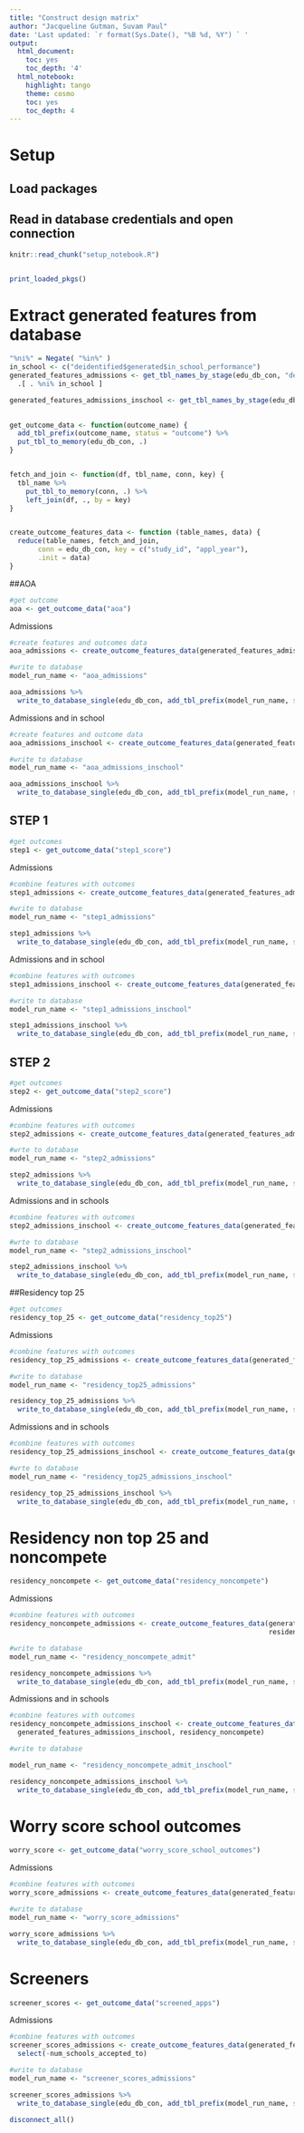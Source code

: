 ```yaml
---
title: "Construct design matrix"
author: "Jacqueline Gutman, Suvam Paul"
date: 'Last updated: `r format(Sys.Date(), "%B %d, %Y") ` '
output:
  html_document:
    toc: yes
    toc_depth: '4'
  html_notebook:
    highlight: tango
    theme: cosmo
    toc: yes
    toc_depth: 4
---
```


# Setup
## Load packages
## Read in database credentials and open connection

```r
knitr::read_chunk("setup_notebook.R")
```

```r
```

```r
print_loaded_pkgs()
```

# Extract generated features from database

```r

"%ni%" = Negate( "%in%" )
in_school <- c("deidentified$generated$in_school_performance")
generated_features_admissions <- get_tbl_names_by_stage(edu_db_con, "deidentified", "generated") %>% 
  .[ . %ni% in_school ]

generated_features_admissions_inschool <- get_tbl_names_by_stage(edu_db_con, "deidentified", "generated")
    

```


```r
get_outcome_data <- function(outcome_name) {
  add_tbl_prefix(outcome_name, status = "outcome") %>% 
  put_tbl_to_memory(edu_db_con, .)
}


fetch_and_join <- function(df, tbl_name, conn, key) {
  tbl_name %>%
    put_tbl_to_memory(conn, .) %>%
    left_join(df, ., by = key)
}


create_outcome_features_data <- function (table_names, data) {
  reduce(table_names, fetch_and_join, 
       conn = edu_db_con, key = c("study_id", "appl_year"), 
       .init = data)
}
```

##AOA

```r
#get outcome
aoa <- get_outcome_data("aoa")

```


Admissions
```r
#create features and outcomes data
aoa_admissions <- create_outcome_features_data(generated_features_admissions, aoa)

#write to database
model_run_name <- "aoa_admissions"

aoa_admissions %>%
  write_to_database_single(edu_db_con, add_tbl_prefix(model_run_name, status = "model_data"))
```



Admissions and in school

```r
#create features and outcome data
aoa_admissions_inschool <- create_outcome_features_data(generated_features_admissions_inschool, aoa)

#write to database
model_run_name <- "aoa_admissions_inschool"

aoa_admissions_inschool %>%
  write_to_database_single(edu_db_con, add_tbl_prefix(model_run_name, status = "model_data"))
```

## STEP 1 


```r
#get outcomes
step1 <- get_outcome_data("step1_score")
```

Admissions
```r
#combine features with outcomes
step1_admissions <- create_outcome_features_data(generated_features_admissions, step1)

#write to database
model_run_name <- "step1_admissions"

step1_admissions %>%
  write_to_database_single(edu_db_con, add_tbl_prefix(model_run_name, status = "model_data"))
```


Admissions and in school

```r
#combine features with outcomes
step1_admissions_inschool <- create_outcome_features_data(generated_features_admissions_inschool, step1)

#write to database
model_run_name <- "step1_admissions_inschool"

step1_admissions_inschool %>%
  write_to_database_single(edu_db_con, add_tbl_prefix(model_run_name, status = "model_data"))

```



## STEP 2

```r
#get outcomes
step2 <- get_outcome_data("step2_score")
```

Admissions
```r
#combine features with outcomes
step2_admissions <- create_outcome_features_data(generated_features_admissions, step2)

#wrte to database
model_run_name <- "step2_admissions"

step2_admissions %>%
  write_to_database_single(edu_db_con, add_tbl_prefix(model_run_name, status = "model_data"))

```


Admissions and in schools
```r

#combine features with outcomes
step2_admissions_inschool <- create_outcome_features_data(generated_features_admissions_inschool, step2)

#wrte to database
model_run_name <- "step2_admissions_inschool"

step2_admissions_inschool %>%
  write_to_database_single(edu_db_con, add_tbl_prefix(model_run_name, status = "model_data"))

```

##Residency top 25

```r
#get outcomes
residency_top_25 <- get_outcome_data("residency_top25")
```


Admissions
```r

#combine features with outcomes
residency_top_25_admissions <- create_outcome_features_data(generated_features_admissions, residency_top_25)

#write to database
model_run_name <- "residency_top25_admissions"

residency_top_25_admissions %>%
  write_to_database_single(edu_db_con, add_tbl_prefix(model_run_name, status = "model_data"))

```


Admissions and in schools
```r
#combine features with outcomes
residency_top_25_admissions_inschool <- create_outcome_features_data(generated_features_admissions_inschool, residency_top_25)

#wrte to database
model_run_name <- "residency_top25_admissions_inschool"

residency_top_25_admissions_inschool %>%
  write_to_database_single(edu_db_con, add_tbl_prefix(model_run_name, status = "model_data"))
```


# Residency non top 25 and noncompete

```r
residency_noncompete <- get_outcome_data("residency_noncompete")
```

Admissions
```r

#combine features with outcomes
residency_noncompete_admissions <- create_outcome_features_data(generated_features_admissions,
                                                                residency_noncompete)

#write to database
model_run_name <- "residency_noncompete_admit"

residency_noncompete_admissions %>%
  write_to_database_single(edu_db_con, add_tbl_prefix(model_run_name, status = "model_data"))

```


Admissions and in schools
```r
#combine features with outcomes
residency_noncompete_admissions_inschool <- create_outcome_features_data(
  generated_features_admissions_inschool, residency_noncompete)

#write to database

model_run_name <- "residency_noncompete_admit_inschool"

residency_noncompete_admissions_inschool %>%
  write_to_database_single(edu_db_con, add_tbl_prefix(model_run_name, status = "model_data"))
```

# Worry score school outcomes

```r
worry_score <- get_outcome_data("worry_score_school_outcomes")
```

Admissions
```r

#combine features with outcomes
worry_score_admissions <- create_outcome_features_data(generated_features_admissions, worry_score)

#write to database
model_run_name <- "worry_score_admissions"

worry_score_admissions %>%
  write_to_database_single(edu_db_con, add_tbl_prefix(model_run_name, status = "model_data"))

```


# Screeners

```r
screener_scores <- get_outcome_data("screened_apps")
```

Admissions
```r

#combine features with outcomes
screener_scores_admissions <- create_outcome_features_data(generated_features_admissions, screener_scores) %>% 
  select(-num_schools_accepted_to)

#write to database
model_run_name <- "screener_scores_admissions"

screener_scores_admissions %>%
  write_to_database_single(edu_db_con, add_tbl_prefix(model_run_name, status = "model_data"))

```


```r
disconnect_all()
```

